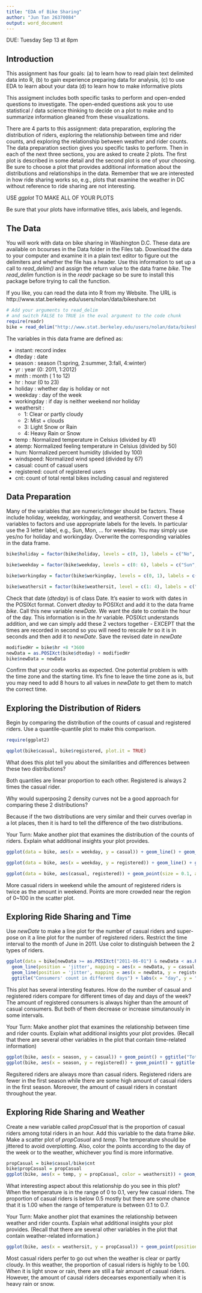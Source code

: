 ```yaml
---
title: "EDA of Bike Sharing"
author: "Jun Tan 26370084"
output: word_document
---
```


DUE: Tuesday Sep 13 at 8pm


## Introduction

This assignment has four goals: 
(a) to learn how to read plain text delimited data into R,
(b) to gain experience preparing data for analysis, 
(c) to use EDA to learn about your data 
(d) to learn how to make informative plots

This assigment includes both specific tasks to perform and open-ended questions to investigate. The open-ended questions ask you to use statistical / data science thinking to decide on a plot to make and to summarize information gleaned from these visualizations. 

There are 4 parts to this assignment: data preparation, exploring the distribution of riders, exploring the relationship between time and rider counts, and exploring the relationship between weather and rider counts. The data preparation section gives you specific tasks to perform.  Then in each of the next three sections, you are asked to create 2 plots. The first plot is described in some detail and the second plot is one of your choosing. Be sure to choose a plot that provides additional information about the distributions and relationships in the data. Remember that we are interested in how ride sharing works so, e.g., plots that examine the weather in DC without reference to ride sharing are not interesting. 

USE *ggplot* TO MAKE ALL OF YOUR PLOTS

Be sure that your plots have informative titles, axis labels, and legends. 

## The Data

You will work with data on bike sharing in Washington D.C.  These data are available on bcourses in the Data folder in the Files tab. Download the data to your computer and examine it in a plain text editor to figure out the delimiters and whether the file has a header. Use this information to set up a call to *read_delim()* and assign the return value to the data frame *bike*. The *read_delim* function is in the *readr* package so be sure to install this package before trying to call the function.

If you like, you can read the data into R from my Website. The URL is 
http://www.stat.berkeley.edu/users/nolan/data/bikeshare.txt

```r
# Add your arguments to read_delim
# and switch FALSE to TRUE in the eval argument to the code chunk
require(readr)
bike = read_delim("http://www.stat.berkeley.edu/users/nolan/data/bikeshare.txt", ",")  

```

The variables in this data frame are defined as:

  - instant: record index
  - dteday : date
  - season : season (1:spring, 2:summer, 3:fall, 4:winter)
  - yr : year (0: 2011, 1:2012)
  - mnth : month ( 1 to 12)
  - hr : hour (0 to 23)
  - holiday : whether day is holiday or not
  - weekday : day of the week
  - workingday : if day is neither weekend nor holiday
  - weathersit : 
      - 1: Clear or partly cloudy 
      - 2: Mist + clouds
      - 3: Light Snow or Rain
      - 4: Heavy Rain or Snow
  - temp : Normalized temperature in Celsius (divided by 41)
  - atemp: Normalized feeling temperature in Celsius (divided by 50)
  - hum: Normalized percent humidity (divided by 100)
  - windspeed: Normalized wind speed (divided by 67)
  - casual: count of casual users
  - registered: count of registered users
  - cnt: count of total rental bikes including casual and registered


## Data Preparation

Many of the variables that are numeric/integer should be factors.
These include holiday, weekday, workingday, and weathersit. 
Convert these 4 variables to factors and use appropriate labels for the levels. In particular use the 3 letter label, e.g., Sun, Mon, ... for weekday. You may simply use yes/no for holiday and workingday. Overwrite the corresponding variables in the data frame.

```r
bike$holiday = factor(bike$holiday, levels = c(0, 1), labels = c("No", "Yes"))

bike$weekday = factor(bike$weekday, levels = c(0: 6), labels = c("Sun", "Mon", "Tue", "Wed", "Thu", "Fri", "Sat"))

bike$workingday = factor(bike$workingday, levels = c(0, 1), labels = c("No", "Yes"))

bike$weathersit = factor(bike$weathersit, level = c(1: 4), labels = c("Clear or partly cloudy", "Mist + clouds", "Light Snow or Rain", "Heavy Rain or Snow"))
```


Check that date (*dteday*) is of class Date. It's easier to work with dates in the POSIXct format. Convert *dteday* to POSIXct and add it to the data frame *bike*. Call this new variable *newDate*.  We want the date to contain the hour of the day. This information is in the *hr* variable.
POSIXct understands addition, and we can simply add these 2 vectors together - EXCEPT that the times are recorded in second so you will need to rescale *hr* so it is in seconds and then add it to *newDate*. Save the revised date in *newDate*


```r
modifiedHr = bike$hr +8 *3600
newData = as.POSIXct(bike$dteday) + modifiedHr
bike$newData = newData
```

Confirm that your code works as expected. One potential problem is with the time zone and the starting time. It's fine to leave the time zone as is, but you may need to add 8 hours to all values in *newDate* to get them to match the correct time.


## Exploring the Distribution of Riders

Begin by comparing the distribution of the counts of casual and registered riders. Use a quantile-quantile plot to make this comparison.


```r
require(ggplot2)

qqplot(bike$casual, bike$registered, plot.it = TRUE)
```

What does this plot tell you about the similarities and differences between these two distributions?

Both quantiles are linear proportion to each other. Registered is always 2 times the casual rider.

Why would superposing 2 density curves not be a good approach for comparing these 2 distributions?

Because if the two distributions are very similar and their curves overlap in a lot places, then it is hard to tell the difference of the two distributions.

Your Turn: Make another plot that examines the distribution of the counts of riders. Explain what additional insights your plot provides.

```r
ggplot(data = bike, aes(x = weekday, y = casual)) + geom_line() + geom_point() + ggtitle("Amount of casual riders in the weekday")

ggplot(data = bike, aes(x = weekday, y = registered)) + geom_line() + geom_point() + ggtitle("Amount of registered riders in the weekday")

ggplot(data = bike, aes(casual, registered)) + geom_point(size = 0.1, alpha = 0.5)+ ggtitle("Amount of registered riders vs casual riders")
```
More casual riders in weekend while the amount of registered riders is twice as the amount in weekend. 
Points are more crowded near the region of 0~100 in the scatter plot. 

## Exploring Ride Sharing and Time

Use *newDate* to make a line plot for the number of casual riders and super-pose on it a line plot for the number of registered riders. Restrict the time interval to the month of June in 2011. Use color to distinguish between the 2 types of riders.

```r
ggplot(data = bike[newData >= as.POSIXct("2011-06-01") & newData < as.POSIXct("2011-07-01"),]) + 
  geom_line(position = 'jitter', mapping = aes(x = newData, y = casual, color = 'casual')) + 
  geom_line(position = 'jitter', mapping = aes(x = newData, y = registered, color = 'registered')) + 
  ggtitle("Consumers' count in different days") + labs(x = "day", y = "count")
```

This plot has several intersting features. How do the number of casual and registered riders compare for different times of day and days of the week? 
The amount of registered consumers is always higher than the amount of casual consumers. But both of them decrease or increase simutanously in some intervals.

Your Turn: Make another plot that examines the relationship between time and rider counts. Explain what additional insights your plot provides. (Recall that there are several other variables in the plot that contain time-related information)

```r
ggplot(bike, aes(x = season, y = casual)) + geom_point() + ggtitle("Total amount of casual riders in each season")
ggplot(bike, aes(x = season, y = registered)) + geom_point() + ggtitle("Total amount of registered riders in each season")
```
Regsitered riders are always more than casual riders. 
Registered riders are fewer in the first season while there are some high amount of casual riders in the first season. Moreover, the amount of casual riders in constant throughout the year.

## Exploring Ride Sharing and Weather

Create a new variable called *propCasual* that is the proportion of casual riders among total riders in an hour. Add this variable to the data frame *bike*.  Make a scatter plot of *propCasual* 
and *temp*. The temperature should be jittered to avoid overplotting. Also, color the points according to the day of the week or to the weather, whichever you find is more informative.

```r
propCasual = bike$casual/bike$cnt
bike$propCasual = propCasual
ggplot(bike, aes(x = temp, y = propCasual, color = weathersit)) + geom_point(position = "jitter") + ggtitle("Proportion of casual riders vs the temperature")
```

What interesting aspect about this relationship do you see in this plot?  
When the temperature is in the range of 0 to 0.1, very few casual riders. The proportion of casual riders is below 0.5 mostly but there are some chance that it is 1.00 when the range of temperature is between 0.1 to 0.7.

Your Turn: Make another plot that examines the relationship between weather and rider counts. Explain what additional insights your plot provides. (Recall that there are several other variables in the plot that contain weather-related information.)

```r
ggplot(bike, aes(x = weathersit, y = propCasual)) + geom_point(position = "jitter") + ggtitle("Proportion of casual riders vs the weather")
```
Most casual riders perfer to go out when the weather is clear or partly cloudy. In this weather, the proportion of casual riders is highly to be 1.00. When it is light snow or rain, there are still a fair amount of casual riders. However, the amount of causal riders decearses exponentially when it is heavy rain or snow. 




